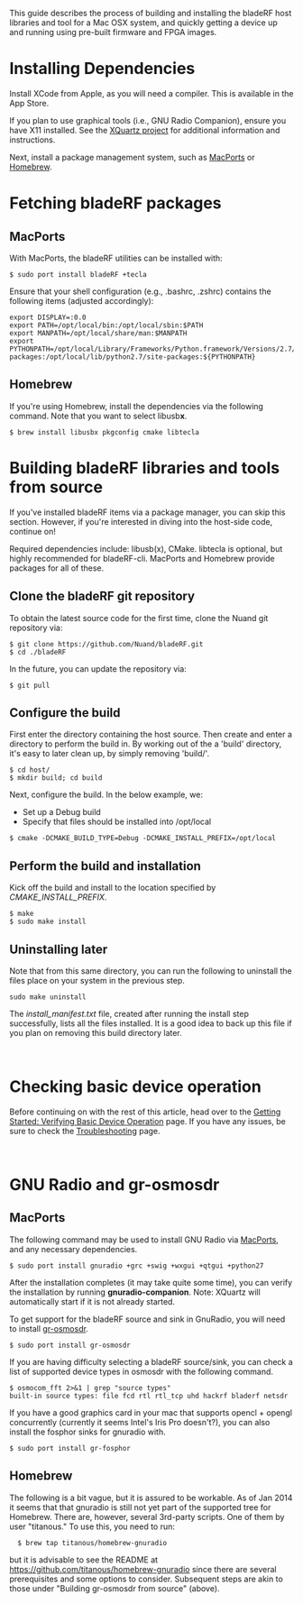 This guide describes the process of building and installing the bladeRF host libraries and tool for a Mac OSX system, and quickly getting a device up and running using pre-built firmware and FPGA images.

= Installing Dependencies =

Install XCode from Apple, as you will need a compiler. This is available in the App Store.

If you plan to use graphical tools (i.e., GNU Radio Companion), ensure you have X11 installed. See the [http://xquartz.macosforge.org/landing/ XQuartz project] for additional information and instructions.

Next, install a package management system, such as [http://www.macports.org/ MacPorts] or [http://brew.sh/ Homebrew].

= Fetching bladeRF packages =

== MacPorts ==

With MacPorts, the bladeRF utilities can be installed with:

<pre>$ sudo port install bladeRF +tecla</pre>

Ensure that your shell configuration (e.g., .bashrc, .zshrc) contains the following items (adjusted accordingly):
<pre>
export DISPLAY=:0.0
export PATH=/opt/local/bin:/opt/local/sbin:$PATH
export MANPATH=/opt/local/share/man:$MANPATH
export PYTHONPATH=/opt/local/Library/Frameworks/Python.framework/Versions/2.7/lib/python2.7/site-packages:/opt/local/lib/python2.7/site-packages:${PYTHONPATH}
</pre>

== Homebrew==

If you're using Homebrew, install the dependencies via the following command. Note that you want to select libusb'''x'''.

<pre>$ brew install libusbx pkgconfig cmake libtecla</pre>

= Building bladeRF libraries and tools from source =
If you've installed bladeRF items via a package manager, you can skip this section.  However, if you're interested in diving into the host-side code, continue on!

Required dependencies include: libusb(x), CMake.  libtecla is optional, but highly recommended for bladeRF-cli.  MacPorts and Homebrew provide packages for all of these. 

== Clone the bladeRF git repository ==

To obtain the latest source code for the first time, clone the Nuand git repository via:
<pre>
$ git clone https://github.com/Nuand/bladeRF.git
$ cd ./bladeRF
</pre>

In the future, you can update the repository via:
<pre>
$ git pull
</pre>

== Configure the build ==

First enter the directory containing the host source. Then create and enter a directory to perform the build in. By working out of the a 'build' directory, it's easy to later clean up, by simply removing 'build/'.

<pre>
$ cd host/
$ mkdir build; cd build
</pre>


Next, configure the build. In the below example, we:
* Set up a Debug build
* Specify that files should be installed into /opt/local

<pre>
$ cmake -DCMAKE_BUILD_TYPE=Debug -DCMAKE_INSTALL_PREFIX=/opt/local
</pre>

== Perform the build and installation ==

Kick off the build and install to the location specified by ''CMAKE_INSTALL_PREFIX''.

<pre>
$ make
$ sudo make install
</pre>

== Uninstalling later ==
Note that from this same directory, you can run the following to uninstall the files place on your system in the previous step. <pre>sudo make uninstall</pre> 

The ''install_manifest.txt'' file, created after running the install step successfully, lists all the files installed.  It is a good idea to back up this file if you plan on removing this build directory later.

<br>

= Checking basic device operation =

Before continuing on with the rest of this article, head over to the [[Getting Started: Verifying Basic Device Operation]] page. If you have any issues, be sure to check the [[Troubleshooting]] page.

<br>

= GNU Radio and gr-osmosdr =

== MacPorts ==

The following command may be used to install GNU Radio via [https://trac.macports.org/browser/trunk/dports/science/gnuradio/Portfile MacPorts], and any necessary dependencies.

<pre>
$ sudo port install gnuradio +grc +swig +wxgui +qtgui +python27
</pre>

After the installation completes (it may take quite some time), you can verify the installation by running '''gnuradio-companion'''. Note: XQuartz will automatically start if it is not already started.

To get support for the bladeRF source and sink in GnuRadio, you will need to install [https://trac.macports.org/browser/trunk/dports/science/gr-osmosdr/Portfile gr-osmosdr]. 

<pre>
$ sudo port install gr-osmosdr
</pre>

If you are having difficulty selecting a bladeRF source/sink, you can check a list of supported device types in osmosdr with the following command.

<pre>
$ osmocom_fft 2>&1 | grep "source types"
built-in source types: file fcd rtl rtl_tcp uhd hackrf bladerf netsdr 
</pre>

If you have a good graphics card in your mac that supports opencl + opengl concurrently (currently it seems Intel's Iris Pro doesn't?), you can also install the fosphor sinks for gnuradio with.

<pre>
$ sudo port install gr-fosphor
</pre>

== Homebrew ==
The following is a bit vague, but it is assured to be workable.
As of Jan 2014 it seems that that gnuradio is still not yet part of the supported tree for Homebrew.
There are, however, several 3rd-party scripts.  One of them by user "titanous."
To use this, you need to run:
<pre>
  $ brew tap titanous/homebrew-gnuradio
</pre>
but it is advisable to see the README at https://github.com/titanous/homebrew-gnuradio since
there are several prerequisites and some options to consider.
Subsequent steps are akin to those under "Building gr-osmosdr from source" (above).